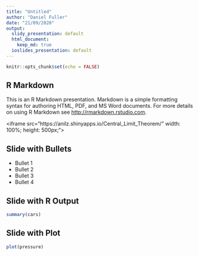 ```yaml
---
title: "Untitled"
author: "Daniel Fuller"
date: "21/09/2020"
output:
  slidy_presentation: default
  html_document:
    keep_md: true  
  ioslides_presentation: default
---
```


```r
knitr::opts_chunk$set(echo = FALSE)
```

## R Markdown

This is an R Markdown presentation. Markdown is a simple formatting syntax for authoring HTML, PDF, and MS Word documents. For more details on using R Markdown see <http://rmarkdown.rstudio.com>.

<iframe src="https://anilz.shinyapps.io/Central_Limit_Theorem/" width: 100%; height: 500px;"></iframe>

## Slide with Bullets

- Bullet 1
- Bullet 2
- Bullet 3
- Bullet 4

## Slide with R Output

```r
summary(cars)
```

## Slide with Plot

```r
plot(pressure)
```

